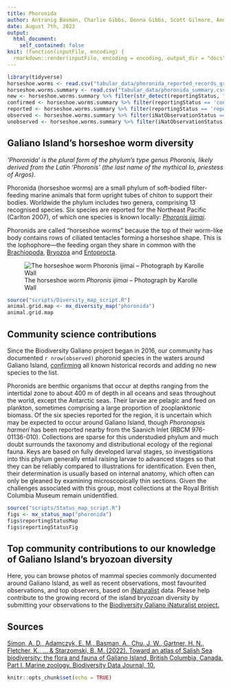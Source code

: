 ```yaml
---
title: Phoronida
author: Antranig Basman, Charlie Gibbs, Donna Gibbs, Scott Gilmore, Andy Lamb, Andrew Simon
date: August 7th, 2023
output: 
  html_document:
    self_contained: false
knit: (function(inputFile, encoding) {
  rmarkdown::render(inputFile, encoding = encoding, output_dir = "docs", output_options = list(copy_resources = TRUE)) })
---
```


```r
library(tidyverse)
horseshoe.worms <- read.csv("tabular_data/phoronida_reported_records_gridded.csv")
horseshoe.worms.summary <- read.csv("tabular_data/phoronida_summary.csv")
new <- horseshoe.worms.summary %>% filter(str_detect(reportingStatus, "new")) 
confirmed <- horseshoe.worms.summary %>% filter(reportingStatus == 'confirmed') 
reported <- horseshoe.worms.summary %>% filter(reportingStatus == 'reported') 
observed <- horseshoe.worms.summary %>% filter(iNatObservationStatus == 'observed') 
unobserved <- horseshoe.worms.summary %>% filter(iNatObservationStatus == 'unobserved') 
```

## Galiano Island's horseshoe worm diversity

*‘Phoronida’ is the plural form of the phylum’s type genus Phoronis, likely derived from
the Latin 'Phoronis' (the last name of the mythical Io, priestess of Argos).*

Phoronida (horseshoe worms) are a small phylum of soft-bodied filter-feeding marine animals that form upright tubes of chiton to support their bodies. Worldwide the phylum includes two genera, comprising 13 recognised species. Six species are reported for the Northeast Pacific (Carlton 2007), of which one
species is known locally: [*Phoronis ijimai*](#taxon:Phoronis ijimai).

Phoronids are called “horseshoe worms” because the top of their worm-like body contains rows of ciliated tentacles forming a horseshoe shape. This is the lophophore—the feeding organ they share in common with the [Brachiopoda]([Brachiopoda-Reknitted.html), [Bryozoa](Bryozoa-Reknitted.html) and [Entoprocta](Entoprocta-Reknitted.html).

![The horseshoe worm *Phoronis ijimai* – Photograph by Karolle Wall](media/Phoronis_ijimai_Karolle_Wall.jpg)

```r
source("scripts/Diversity_map_script.R")
animal.grid.map <- mx_diversity_map("phoronida")
animal.grid.map
```

## Community science contributions

Since the Biodiversity Galiano project began in 2016, our community has documented `r nrow(observed)` phoronid species in the waters around Galiano Island, [confirming](region:confirmed) all known historical records and adding no new species to the list.

Phoronids are benthic organisms that occur at depths ranging from the intertidal zone to about 400 m of depth in all oceans and seas throughout the world, except the Antarctic seas. Their larvae are pelagic and feed on plankton, sometimes comprising a large proportion of zooplanktonic biomass. Of the six species reported for the region, it is uncertain which may be expected to occur around Galiano Island, though *Phoronopsis harmeri* has been reported nearby from the Saanich Inlet (RBCM 976-01136-010). Collections
are sparse for this understudied phylum and much doubt surrounds the taxonomy and distributional ecology of the regional fauna. Keys are based on fully developed larval stages, so investigations into this phylum generally entail raising larvae to advanced stages so that they can be reliably compared to illustrations for identification. Even then, their determination is usually based on internal anatomy, which often can only be gleaned by examining microscopically thin sections. Given the challenges associated with this group, most collections at the Royal British Columbia Museum remain unidentified.

```r
source("scripts/Status_map_script.R")
figs <- mx_status_map("phoronida")
figs$reportingStatusMap
figs$reportingStatusFig
```

## Top community contributions to our knowledge of Galiano Island's bryozoan diversity

Here, you can browse photos of mammal species commonly documented around Galiano Island, as well as recent observations, most favourited observations, and top observers, based on [iNaturalist](http://inaturalist.org/) data. Please help contribute to the growing record of the island bryozoan diversity by submitting your observations to the [Biodiversity Galiano iNaturalist project.](http://inaturalist.org/projects/biodiversity-galiano-island) 

<span class="mxcw-nonLeafletPane mxcw-paneName-TopContributions html-widget leaflet"></span>

## Sources

[Simon, A. D., Adamczyk, E. M., Basman, A., Chu, J. W., Gartner, H. N., Fletcher, K., ... & Starzomski, B. M. (2022). Toward an atlas of Salish Sea biodiversity: the flora and fauna of Galiano Island, British Columbia, Canada. Part I. Marine zoology. Biodiversity Data Journal, 10.](https://bdj.pensoft.net/article/76050/)

```r
knitr::opts_chunk$set(echo = TRUE)
```
